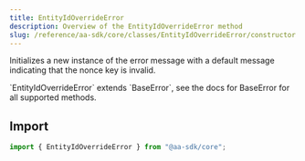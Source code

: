 ```yaml
---
title: EntityIdOverrideError
description: Overview of the EntityIdOverrideError method
slug: /reference/aa-sdk/core/classes/EntityIdOverrideError/constructor
---
```



Initializes a new instance of the error message with a default message indicating that the nonce key is invalid.

<Note>
  `EntityIdOverrideError` extends `BaseError`, see the docs for BaseError for
  all supported methods.
</Note>

## Import

```ts
import { EntityIdOverrideError } from "@aa-sdk/core";
```
